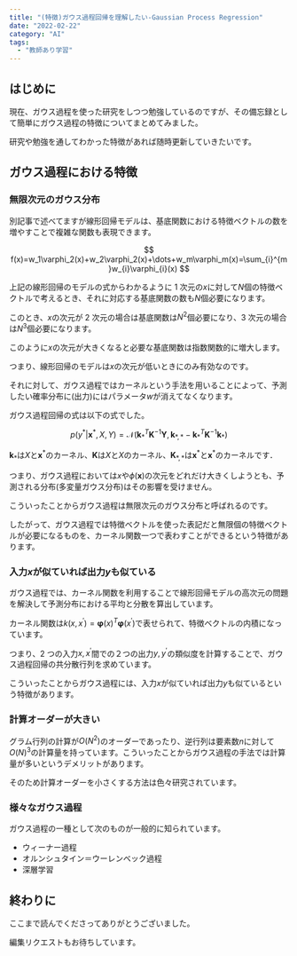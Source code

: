 ```yaml
---
title: "(特徴)ガウス過程回帰を理解したい-Gaussian Process Regression"
date: "2022-02-22"
category: "AI"
tags:
  - "教師あり学習"
---
```


## はじめに

現在、ガウス過程を使った研究をしつつ勉強しているのですが、その備忘録として簡単にガウス過程の特徴についてまとめてみました。

研究や勉強を通してわかった特徴があれば随時更新していきたいです。

## ガウス過程における特徴

### 無限次元のガウス分布

別記事で述べてますが線形回帰モデルは、基底関数における特徴ベクトルの数を増やすことで複雑な関数も表現できます。

$$
f(x)=w_1\varphi_2(x)+w_2\varphi_2(x)+\dots+w_m\varphi_m(x)=\sum_{i}^{m}w_{i}\varphi_{i}(x)
$$

上記の線形回帰のモデルの式からわかるように 1 次元の$x$に対して$N$個の特徴ベクトルで考えるとき、それに対応する基底関数の数も$N$個必要になります。

このとき、$x$の次元が 2 次元の場合は基底関数は$N^2$個必要になり、3 次元の場合は$N^3$個必要になります。

このように$x$の次元が大きくなると必要な基底関数は指数関数的に増大します。

つまり、線形回帰のモデルは$x$の次元が低いときにのみ有効なのです。

それに対して、ガウス過程ではカーネルという手法を用いることによって、予測したい確率分布に(出力)にはパラメータ$w$が消えてなくなります。

ガウス過程回帰の式は以下の式でした。

$$
p(y^{\ast}|\mathbf{x}^{\ast},X,Y)=\mathcal{N}(\mathbf{k}^T_{\ast}\mathbf{K}^{-1}\mathbf{Y},\mathbf{k}_{\ast,\ast}-\mathbf{k}^T_{\ast}\mathbf{K}^{-1}\mathbf{k}_{\ast})
$$

$\mathbf{k}_{\ast}$は$X$と$\mathbf{x}^{\ast}$のカーネル、$\mathbf{K}$は$X$と$X$のカーネル、$\mathbf{K}_{\ast,\ast}$は$\mathbf{x}^{\ast}$と$\mathbf{x}^{\ast}$のカーネルです．

つまり、ガウス過程においては$x$や$\phi(\mathbf{x})$の次元をどれだけ大きくしようとも、予測される分布(多変量ガウス分布)はその影響を受けません。

こういったことからガウス過程は無限次元のガウス分布と呼ばれるのです。

したがって、ガウス過程では特徴ベクトルを使った表記だと無限個の特徴ベクトルが必要になるものを、カーネル関数一つで表わすことができるという特徴があります。

### 入力$x$が似ていれば出力$y$も似ている

ガウス過程では、カーネル関数を利用することで線形回帰モデルの高次元の問題を解決して予測分布における平均と分散を算出しています。

カーネル関数は$k(x,x^{\prime})=\boldsymbol \varphi(x)^T\boldsymbol \varphi(x^{\prime})$で表せられて、特徴ベクトルの内積になっています。

つまり、2 つの入力$x,x^{\prime}$間での２つの出力$y, y^{\prime}$の類似度を計算することで、ガウス過程回帰の共分散行列を求めています。

こういったことからガウス過程には、入力$x$が似ていれば出力$y$も似ているという特徴があります。

### 計算オーダーが大きい

グラム行列の計算が$O(N^2)$のオーダーであったり、逆行列は要素数$n$に対して$O(N)^3$の計算量を持っています。こういったことからガウス過程の手法では計算量が多いというデメリットがあります。

そのため計算オーダーを小さくする方法は色々研究されています。

### 様々なガウス過程

ガウス過程の一種として次のものが一般的に知られています。

- ウィーナー過程
- オルンシュタイン＝ウーレンベック過程
- 深層学習

## 終わりに

ここまで読んでくださってありがとうございました。

編集リクエストもお待ちしています。
